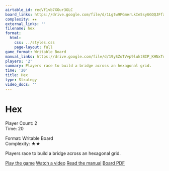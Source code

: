 ```yaml
---
airtable_id: recVf1vb7XOur3GLC
board_links: https://drive.google.com/file/d/1Lgtw9PGmerLkIe5syGGQQJFfxnqDOYOO/view?usp=drive_link
complexity: ★★
external_links: ''
filename: hex
format:
  html:
    css: ../styles.css
    page-layout: full
game_format: Writable Board
manual_links: https://drive.google.com/file/d/19ySZoTVvp9luktBIP_KHNxTuYp4-bNJN/view?usp=drive_link
players: '2'
summary: Players race to build a bridge across an hexagonal grid.
time: '20'
title: Hex
type: Strategy
video_docs: ''
---
```


# Hex

:::{.game-info-box}
:::{.game-stats}
:::{.left-stats}
Player Count: 2  
Time: 20
:::
:::{.right-stats}
Format: Writable Board  
Complexity: ★★
:::
:::
:::

Players race to build a bridge across an hexagonal grid.

:::{.game-actions}
<a href="#" class="btn btn-play disabled-button"><i class="fa fa-gamepad"></i> Play the game</a>
<a href="#" class="btn btn-watch disabled-button"><i class="fa fa-video"></i> Watch a video</a>
<a href="https://drive.google.com/file/d/19ySZoTVvp9luktBIP_KHNxTuYp4-bNJN/view?usp=drive_link" class="btn btn-manual"><i class="fa fa-book"></i> Read the manual</a>
<a href="https://drive.google.com/file/d/1Lgtw9PGmerLkIe5syGGQQJFfxnqDOYOO/view?usp=drive_link" class="btn btn-board"><i class="fa fa-file-pdf"></i> Board PDF</a>
:::